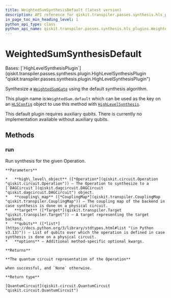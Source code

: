 ```yaml
---
title: WeightedSumSynthesisDefault (latest version)
description: API reference for qiskit.transpiler.passes.synthesis.hls_plugins.WeightedSumSynthesisDefault in the latest version of qiskit
in_page_toc_min_heading_level: 1
python_api_type: class
python_api_name: qiskit.transpiler.passes.synthesis.hls_plugins.WeightedSumSynthesisDefault
---
```


# WeightedSumSynthesisDefault

<Class id="qiskit.transpiler.passes.synthesis.hls_plugins.WeightedSumSynthesisDefault" isDedicatedPage={true} github="https://github.com/Qiskit/qiskit/tree/stable/2.0/qiskit/transpiler/passes/synthesis/hls_plugins.py#L1935-L1963" signature="qiskit.transpiler.passes.synthesis.hls_plugins.WeightedSumSynthesisDefault" modifiers="class">
  Bases: [`HighLevelSynthesisPlugin`](qiskit.transpiler.passes.synthesis.plugin.HighLevelSynthesisPlugin "qiskit.transpiler.passes.synthesis.plugin.HighLevelSynthesisPlugin")

  Synthesize a [`WeightedSumGate`](qiskit.circuit.library.WeightedSumGate "qiskit.circuit.library.WeightedSumGate") using the default synthesis algorithm.

  This plugin name is:`WeightedSum.default` which can be used as the key on an [`HLSConfig`](qiskit.transpiler.passes.HLSConfig "qiskit.transpiler.passes.HLSConfig") object to use this method with [`HighLevelSynthesis`](qiskit.transpiler.passes.HighLevelSynthesis "qiskit.transpiler.passes.HighLevelSynthesis").

  <Admonition title="Note" type="note">
    This default plugin requires auxiliary qubits. There is currently no implementation available without auxiliary qubits.
  </Admonition>

  ## Methods

  ### run

  <Function id="qiskit.transpiler.passes.synthesis.hls_plugins.WeightedSumSynthesisDefault.run" github="https://github.com/Qiskit/qiskit/tree/stable/2.0/qiskit/transpiler/passes/synthesis/hls_plugins.py#L1948-L1963" signature="run(high_level_object, coupling_map=None, target=None, qubits=None, **options)">
    Run synthesis for the given Operation.

    **Parameters**

    *   **high\_level\_object** ([*Operation*](qiskit.circuit.Operation "qiskit.circuit.Operation")) – The Operation to synthesize to a [`DAGCircuit`](qiskit.dagcircuit.DAGCircuit "qiskit.dagcircuit.DAGCircuit") object.
    *   **coupling\_map** ([*CouplingMap*](qiskit.transpiler.CouplingMap "qiskit.transpiler.CouplingMap")) – The coupling map of the backend in case synthesis is done on a physical circuit.
    *   **target** ([*Target*](qiskit.transpiler.Target "qiskit.transpiler.Target")) – A target representing the target backend.
    *   **qubits** ([*list*](https://docs.python.org/3/library/stdtypes.html#list "(in Python v3.13)")) – List of qubits over which the operation is defined in case synthesis is done on a physical circuit.
    *   **options** – Additional method-specific optional kwargs.

    **Returns**

    **The quantum circuit representation of the Operation**

    when successful, and `None` otherwise.

    **Return type**

    [QuantumCircuit](qiskit.circuit.QuantumCircuit "qiskit.circuit.QuantumCircuit")
  </Function>
</Class>

